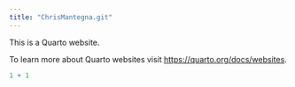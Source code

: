 ```yaml
---
title: "ChrisMantegna.git"
---
```


This is a Quarto website.

To learn more about Quarto websites visit <https://quarto.org/docs/websites>.

```r
1 + 1
```
